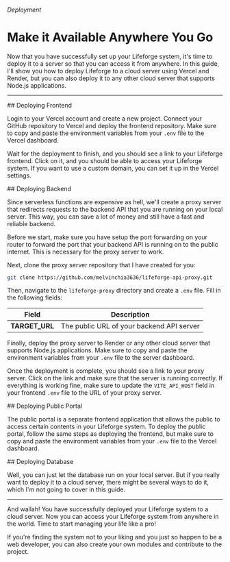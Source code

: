 
###### Deployment
# Make it Available Anywhere You Go

Now that you have successfully set up your Lifeforge system, it's time to deploy it to a server so that you can access it from anywhere. In this guide, I'll show you how to deploy Lifeforge to a cloud server using Vercel and Render, but you can also deploy it to any other cloud server that supports Node.js applications.

---

<section id="deploying-frontend">
## Deploying Frontend

Login to your Vercel account and create a new project. Connect your GitHub repository to Vercel and deploy the frontend repository. Make sure to copy and paste the environment variables from your <code>.env</code> file to the Vercel dashboard.

Wait for the deployment to finish, and you should see a link to your Lifeforge frontend. Click on it, and you should be able to access your Lifeforge system. If you want to use a custom domain, you can set it up in the Vercel settings.
</section>

<section id="deploying-backend">
## Deploying Backend

Since serverless functions are expensive as hell, we'll create a proxy server that redirects requests to the backend API that you are running on your local server. This way, you can save a lot of money and still have a fast and reliable backend.

Before we start, make sure you have setup the port forwarding on your router to forward the port that your backend API is running on to the public internet. This is necessary for the proxy server to work.

Next, clone the proxy server repository that I have created for you:

```bash
git clone https://github.com/melvinchia3636/lifeforge-api-proxy.git
```

Then, navigate to the <code>lifeforge-proxy</code> directory and create a <code>.env</code> file. Fill in the following fields:

| Field                      | Description                                                                                           |
|----------------------------|-------------------------------------------------------------------------------------------------------|
| **TARGET_URL**                | The public URL of your backend API server |

Finally, deploy the proxy server to Render or any other cloud server that supports Node.js applications. Make sure to copy and paste the environment variables from your <code>.env</code> file to the server dashboard.

Once the deployment is complete, you should see a link to your proxy server. Click on the link and make sure that the server is running correctly. If everything is working fine, make sure to update the <code>VITE_API_HOST</code> field in your frontend <code>.env</code> file to the URL of your proxy server.
</section>

<section id="deploying-public-portal">
## Deploying Public Portal

The public portal is a separate frontend application that allows the public to access certain contents in your Lifeforge system. To deploy the public portal, follow the same steps as deploying the frontend, but make sure to copy and paste the environment variables from your <code>.env</code> file to the Vercel dashboard.
</section>

<section id="deploying-database">
## Deploying Database

Well, you can just let the database run on your local server. But if you really want to deploy it to a cloud server, there might be several ways to do it, which I'm not going to cover in this guide. 
</section>

---

And wallah! You have successfully deployed your Lifeforge system to a cloud server. Now you can access your Lifeforge system from anywhere in the world. Time to start managing your life like a pro!

If you're finding the system not to your liking and you just so happen to be a web developer, you can also create your own modules and contribute to the project.

<CustomLink to="/contribution" text="Learn more about contributing" />